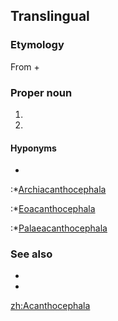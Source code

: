==Translingual==

===Etymology===
From {{etyl|grc|mul}} {{term|ἄκανθος||acanthus|tr=akanthos|lang=grc|sc=polytonic}} + {{term|κεφαλή||head|tr=kephalē|lang=grc|sc=polytonic}}

===Proper noun===
{{infl|mul|proper noun}}

# {{taxon|phylum|superphylum|Protostomia|[[intestinal]] worms, having the [[proboscis]] armed with [[recurved]] spines}}
# {{taxon|genus|family|Coreidae|leaf-footed [[bug]]s}}

====Hyponyms====
*{{sense|phylum}}
:*[[Archiacanthocephala]]
:*[[Eoacanthocephala]]
:*[[Palaeacanthocephala]]

===See also===
*{{pedialite}}
*{{specieslite}}

[[zh:Acanthocephala]]